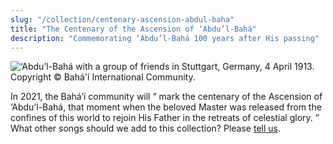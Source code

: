 ```yaml
---
slug: "/collection/centenary-ascension-abdul-baha"
title: "The Centenary of the Ascension of ‘Abdu’l-Bahá"
description: "Commemorating ‘Abdu’l-Bahá 100 years after His passing"
---
```


![‘Abdu’l-Bahá with a group of friends in Stuttgart, Germany, 4 April 1913. Copyright &copy; Bahá'í International Community.](./banner.jpg)

<Prose>
    In 2021, the Bahá’í community will 
    <q className="ml-2">
        mark the centenary of the Ascension of ‘Abdu’l-Bahá, that moment when the beloved Master was released from the confines of this world to rejoin His Father in the retreats of celestial glory.
    </q>
</Prose>

<SongCollection>
    <Song songSlug="im-herzen-abdul-bahas" />
    <Song songSlug="zu-allen-zeiten" />
    <Song songSlug="at-all-times" />
    <Song songSlug="at-all-times-2" />
</SongCollection>

<Prose>
    What other songs should we add to this collection? Please <a href="/contact">tell us</a>.
</Prose>